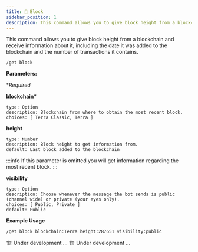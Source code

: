```yaml
---
title: 🧊 Block
sidebar_position: 1
description: This command allows you to give block height from a blockchain and receive information about it, including the date it was added to the blockchain and the number of transactions it contains.
---
```


<!-- Imports -->


<!-- Documentation -->

This command allows you to give block height from a blockchain and receive information about it, including the date it was added to the blockchain and the number of transactions it contains.

<Tabs groupId="platforms">
<TabItem value="discord" label="Discord" default>

```
/get block
```

<p>
  <strong>Parameters:</strong>
</p>

\*_Required_

**blockchain\***

    type: Option
    description: Blockchain from where to obtain the most recent block.
    choices: [ Terra Classic, Terra ]

**height**

    type: Number
    description: Block height to get information from.
    default: Last block added to the blockchain

:::info
If this parameter is omitted you will get information regarding the most recent block.
:::

**visibility**

    type: Option
    description: Choose whenever the message the bot sends is public (channel wide) or private (your eyes only).
    choices: [ Public, Private ]
    default: Public

**Example Usage**

```
/get block blockchain:Terra height:287651 visibility:public
```

</TabItem>

<TabItem value="telegram" label="Telegram">
  🏗️ Under development ...
</TabItem>

<TabItem value="Twitter" label="Twitter">
  🏗️ Under development ...
</TabItem>
</Tabs>
